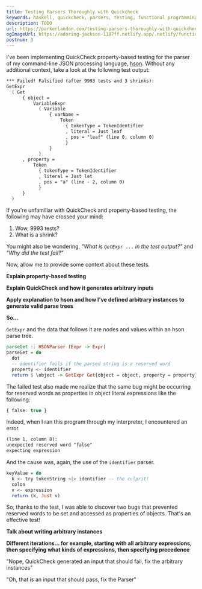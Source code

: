```yaml
---
title: Testing Parsers Thoroughly with Quickcheck
keywords: haskell, quickcheck, parsers, testing, functional programming
description: TODO
url: https://parkerlandon.com/testing-parsers-thoroughly-with-quickcheck
ogImageUrl: https://adoring-jackson-1187ff.netlify.app/.netlify/functions/gen-opengraph-image?title=Parsing%20Chained%20Expressions%2C%20Functionally&tags=haskell%2Cfunctional%20programming
postnum: 3
---
```


I've been implementing QuickCheck property-based testing for the parser of my command-line JSON processing language, [hson](https://github.com/ParkerGits/hson). Without any additional context, take a look at the following test output:

```txt
*** Failed! Falsified (after 9993 tests and 3 shrinks):
GetExpr
  ( Get
      { object =
          VariableExpr
            ( Variable
                { varName =
                    Token
                      { tokenType = TokenIdentifier
                      , literal = Just leaf
                      , pos = "leaf" (line 0, column 0)
                      }
                }
            )
      , property =
          Token
            { tokenType = TokenIdentifier
            , literal = Just let
            , pos = "a" (line - 2, column 0)
            }
      }
  )
```

If you're unfamiliar with QuickCheck and property-based testing, the following may have crossed your mind:

1. Wow, 9993 tests?
2. What is a shrink?

You might also be wondering, _"What is `GetExpr ...` in the test output?"_ and _"Why did the test fail?"_

Now, allow me to provide some context about these tests.

**Explain property-based testing**

**Explain QuickCheck and how it generates arbitrary inputs**

**Apply explanation to hson and how I've defined arbitrary instances to generate valid parse trees**

**So...**

`GetExpr` and the data that follows it are nodes and values within an hson parse tree.

```hs
parseGet :: HSONParser (Expr -> Expr)
parseGet = do
  dot
  -- identifier fails if the parsed string is a reserved word
  property <- identifier
  return $ \object -> GetExpr Get{object = object, property = property}
```

The failed test also made me realize that the same bug might be occurring for reserved words as properties in object literal expressions like the following:

```ts
{ false: true }
```

Indeed, when I ran this program through my interpreter, I encountered an error.

```txt
(line 1, column 8):
unexpected reserved word "false"
expecting expression
```

And the cause was, again, the use of the `identifier` parser.

```hs
keyValue = do
  k <- try tokenString <|> identifier -- the culprit!
  colon
  v <- expression
  return (k, Just v)
```

So, thanks to the test, I was able to discover two bugs that prevented reserved words to be set and accessed as properties of objects. That's an effective test!

**Talk about writing arbitrary instances**

**Different iterations... for example, starting with all arbitrary expressions, then specifying what kinds of expressions, then specifying precedence**

"Nope, QuickCheck generated an input that should fail, fix the arbitrary instances"

"Oh, that is an input that should pass, fix the Parser"

